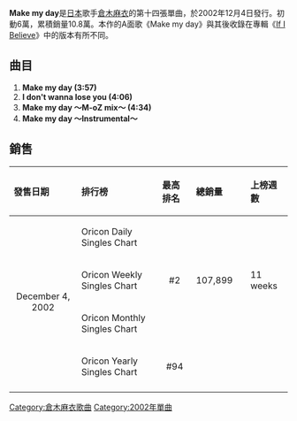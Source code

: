 {{Single infobox
| Name = Make my day
| Artist = [[倉木麻衣|倉木麻衣]]
| Cover = Make_my_day.jpg
| from Album = [[If_I_Believe|If I Believe]]
| B-side         = I don't wanna lose you
| Released = 2002年12月4日
| Format = CD, [[Maxi_Single|Maxi Single]]
| Genre = [[J-Pop|J-Pop]]
| Length = 16分32秒
| Label = [[GIZA_studio|GIZA studio]]
| Writer         = [[倉木麻衣|倉木麻衣]]<br />[[德永曉人|德永曉人]]
| Producer       = [[KANONJI|KANONJI]]
| Chart position = * 週間最高順位2位（[[oricon|oricon]]）
| Last single    = [[Like_a_star_in_the_night|Like a star in the night]]<br />（2002年）
| This single    = '''Make my day'''<br />（2002年）
| Next single    = [[Time_after_time_～在落花紛飛的街道上～|Time after time ～在落花紛飛的街道上～]]<br />（2003年）
}}

'''Make my day'''是[[日本|日本]]歌手[[倉木麻衣|倉木麻衣]]的第十四張單曲，於2002年12月4日發行。初動6萬，累積銷量10.8萬。本作的A面歌《Make my day》與其後收錄在專輯《[[If_I_Believe|If I Believe]]》中的版本有所不同。

== 曲目 ==
#'''Make my day (3:57) '''
#'''I don't wanna lose you (4:06) ''' 
#'''Make my day 〜M-oZ mix〜 (4:34) '''
#'''Make my day 〜Instrumental〜'''

== 銷售 ==

{| class="wikitable" width="600px"
|- bgcolor="#CCCCCC"
!align="left"|發售日期
!align="left"|排行榜
!align="left"|最高排名
!align="left"|總銷量
!align="left"|上榜週數
|-
|align="center" rowspan="4"|December 4, 2002
|align="left"|Oricon Daily Singles Chart
|align="center"|
|align="left"|
|align="left"|
|-
|align="left"|Oricon Weekly Singles Chart
|align="center"|#2
|align="left"| 107,899　
|align="left"| 11 weeks
|-
|align="left"|Oricon Monthly Singles Chart
|align="center"|
|align="left"|
|align="left"|
|-
|align="left"|Oricon Yearly Singles Chart
|align="center"| #94
|align="left"|
|align="left"|　
|-
|}

{{Kuraki Mai}}

[[Category:倉木麻衣歌曲|Category:倉木麻衣歌曲]]
[[Category:2002年單曲|Category:2002年單曲]]